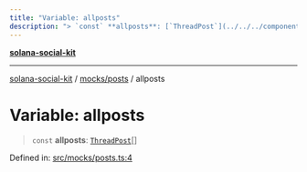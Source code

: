 ```yaml
---
title: "Variable: allposts"
description: "> `const` **allposts**: [`ThreadPost`](../../../components/thread/thread.types/interfaces/ThreadPost.md)[]"
---
```


[**solana-social-kit**](../../../README.mdx)

***

[solana-social-kit](../../../README.mdx) / [mocks/posts](../README.mdx) / allposts

# Variable: allposts

> `const` **allposts**: [`ThreadPost`](../../../components/thread/thread.types/interfaces/ThreadPost.mdx)[]

Defined in: [src/mocks/posts.ts:4](https://github.com/SendArcade/solana-social-starter/blob/bd4b3556b8f469c27ebb06f4df65b3a36b43ba3b/src/mocks/posts.ts#L4)
